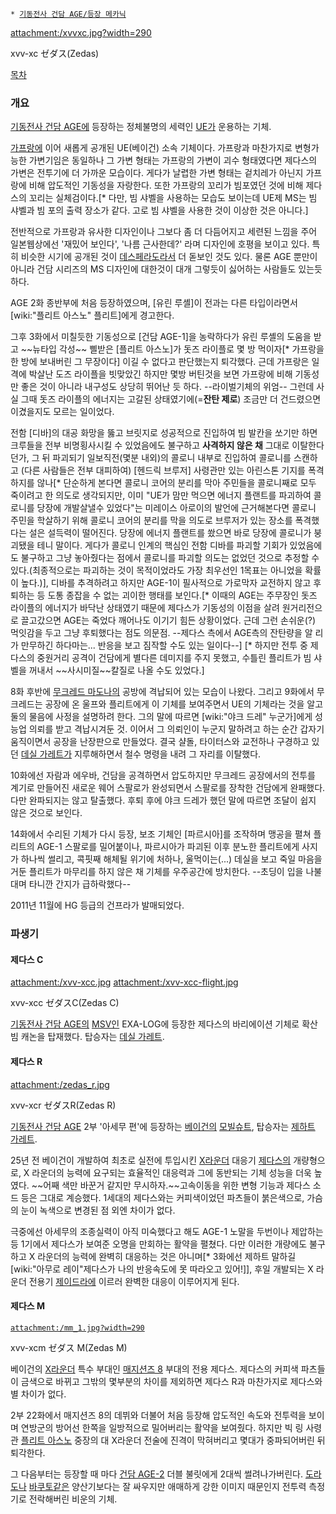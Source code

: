 * [[기동전사 건담 AGE/등장 메카닉]]

attachment:/xvvxc.jpg?width=290

xvv-xc ゼダス(Zedas)

[[목차]]

=== 개요 ===
[[기동전사 건담 AGE]]에 등장하는 정체불명의 세력인 [[UE]]가 운용하는 기체.

[[가프랑]]에 이어 새롭게 공개된 UE(베이건) 소속 기체이다. 가프랑과 마찬가지로 변형가능한 가변기임은 동일하나 그 가변 형태는 가프랑의 가변이 괴수 형태였다면 제다스의 가변은 전투기에 더 가까운 모습이다. 게다가 날렵한 가변 형태는 겉치레가 아닌지 가프랑에 비해 압도적인 기동성을 자랑한다. 또한 가프랑의 꼬리가 빔포였던 것에 비해 제다스의 꼬리는 실체검이다.[* 다만, 빔 샤벨을 사용하는 모습도 보이는데 UE제 MS는 빔 샤벨과 빔 포의 출력 장소가 같다. 고로 빔 샤벨을 사용한 것이 이상한 것은 아니다.]

전반적으로 가프랑과 유사한 디자인이나 그보다 좀 더 다듬어지고 세련된 느낌을 주어 일본웹상에선 '재밌어 보인다', '나름 근사한데?' 라며 디자인에 호평을 보이고 있다. 특히 비슷한 시기에 공개된 것이 [[데스페라도]]라서 더 돋보인 것도 있다. 물론 AGE 뿐만이 아니라 건담 시리즈의 MS 디자인에 대한것이 대개 그렇듯이 싫어하는 사람들도 있는듯 하다.

AGE 2화 종반부에 처음 등장하였으며, [유린 루셸]이 전과는 다른 타입이라면서 [wiki:"플리트 아스노" 플리트]에게 경고한다. 

그후 3화에서 미칠듯한 기동성으로 [건담 AGE-1]을 농락하다가 유린 루셸의 도움을 받고 ~~뉴타입 각성~~ 삘받은 [플리트 아스노]가 돗즈 라이플로 몇 방 먹이자[* 가프랑을 한 방에 보내버린 그 무장이다] 이길 수 없다고 판단했는지 퇴각했다. 근데 가프랑은 일격에 박살난 도즈 라이플을 빗맞았긴 하지만 몇방 버틴것을 보면 가프랑에 비해 기동성만 좋은 것이 아니라 내구성도 상당히 뛰어난 듯 하다. --라이벌기체의 위엄-- 그런데 사실 그때 돗즈 라이플의 에너지는 고갈된 상태였기에(='''잔탄 제로''') 조금만 더 건드렸으면 이겼을지도 모르는 일이었다.

전함 [디바]의 대공 화망을 뚫고 브릿지로 성공적으로 진입하여 빔 발칸을 쏘기만 하면 크루들을 전부 비명횡사시킬 수 있었음에도 불구하고 '''사격하지 않은 채''' 그대로 이탈한다던가, 그 뒤 파괴되기 일보직전(몇분 내외)의 콜로니 내부로 진입하여 콜로니를 스캔하고 (다른 사람들은 전부 대피하여) [헨드릭 브루저] 사령관만 있는 아린스톤 기지를 폭격하지를 않나[* 단순하게 본다면 콜로니 코어의 분리를 막아 주민들을 콜로니째로 모두 죽이려고 한 의도로 생각되지만, 이미 "UE가 맘만 먹으면 에너지 플랜트를 파괴하여 콜로니를 당장에 개발살낼수 있었다"는 미레이스 아로이의 발언에 근거해본다면 콜로니 주민을 학살하기 위해 콜로니 코어의 분리를 막을 의도로 브루저가 있는 장소를 폭격했다는 설은 설득력이 떨어진다. 당장에 에너지 플랜트를 쐈으면 바로 당장에 콜로니가 붕괴됐을 테니 말이다. 게다가 콜로니 인계의 핵심인 전함 디바를 파괴할 기회가 있었음에도 불구하고 그냥 놓아줬다는 점에서 콜로니를 파괴할 의도는 없었던 것으로 추정할 수 있다.(최종적으로는 파괴하는 것이 목적이었라도 가장 최우선인 1목표는 아니었을 확률이 높다.)], 디바를 추격하려고 하지만 AGE-1이 필사적으로 가로막자 교전하지 않고 후퇴하는 등 도통 종잡을 수 없는 괴이한 행태를 보인다.[* 이때의 AGE는 주무장인 돗즈 라이플의 에너지가 바닥난 상태였기 때문에 제다스가 기동성의 이점을 살려 원거리전으로 끌고갔으면 AGE는 죽었다 깨어나도 이기기 힘든 상황이었다. 근데 그런 손쉬운(?) 먹잇감을 두고 그냥 후퇴했다는 점도 의문점. --제다스 측에서 AGE측의 잔탄량을 알 리가 만무하긴 하다마는... 반응을 보고 짐작할 수도 있는 일이다--] [* 하지만 전투 중 제다스의 중원거리 공격이 건담에게 별다른 데미지를 주지 못했고, 수틀린 플리트가 빔 샤벨을 꺼내서 ~~사시미질~~칼질로 나올 수도 있었다.]

8화 후반에 [[무크레드 마도나]]의 공방에 격납되어 있는 모습이 나왔다. 그리고 9화에서 무크레드는 공장에 온 울프와 플리트에게 이 기체를 보여주면서 UE의 기체라는 것을 알고 둘의 물음에 사정을 설명하려 한다. 그의 말에 따르면 [wiki:"야크 드레" 누군가]에게 성능업 의뢰를 받고 격납시겨둔 것. 이어서 그 의뢰인이 누군지 말하려고 하는 순간 갑자기 움직이면서 공장을 난장판으로 만들었다. 결국 샬돌, 타이터스와 교전하나 구경하고 있던 [[데실 가레트]]가 지루해하면서 철수 명령을 내려 그 자리를 이탈했다.

10화에선 자람과 에우바, 건담을 공격하면서 압도하지만 무크레드 공장에서의 전투를 계기로 만들어진 새로운 웨어 스팔로가 완성되면서 스팔로를 장착한 건담에게 완패했다. 다만 완파되지는 않고 탈출했다. 후퇴 후에 야크 드레가 했던 말에 따르면 조달이 쉽지 않은 것으로 보인다.

14화에서 수리된 기체가 다시 등장, 보조 기체인 [파르시아]를 조작하며 맹공을 펼쳐 플리트의 AGE-1 스팔로를 밀어붙이나, 파르시아가 파괴된 이후 분노한 플리트에게 사지가 하나씩 썰리고, 콕핏째 해체될 위기에 처하나, 울먹이는(...) 데실을 보고 죽일 마음을 거둔 플리트가 마무리를 하지 않은 채 기체를 우주공간에 방치한다. --초딩이 입을 나불대며 타니깐 간지가 급하락했다--

2011년 11월에 HG 등급의 건프라가 발매되었다.


=== 파생기 ===
==== 제다스 C ====
attachment:/xvv-xcc.jpg
attachment:/xvv-xcc-flight.jpg

xvv-xcc ゼダスC(Zedas C)

[[기동전사 건담 AGE]]의 [[MSV]]인 EXA-LOG에 등장한 제다스의 바리에이션 기체로 확산 빔 캐논을 탑재했다. 탑승자는 [[데실 가레트]].

==== 제다스 R ====
attachment:/zedas_r.jpg 

xvv-xcr ゼダスR(Zedas R)

[[기동전사 건담 AGE]] 2부 '아세무 편'에 등장하는 [[베이건]]의 [[모빌슈트]], 탑승자는 [[제하트 가레트]].

25년 전 베이건이 개발하여 최초로 실전에 투입시킨 [[X라운더]] 대응기 [[제다스]]의 개량형으로, X 라운더의 능력에 요구되는 효율적인 대응력과 그에 동반되는 기체 성능을 더욱 높였다. ~~어째 색만 바꾼거 같지만 무시하자.~~고속이동을 위한 변형 기능과 제다스 소드 등은 그대로 계승했다. 1세대의 제다스와는 커피색이었던 파츠들이 붉은색으로, 가슴의 눈이 녹색으로 변경된 점 외엔 차이가 없다.

극중에선 아세무의 조종실력이 아직 미숙했다고 해도 AGE-1 노말을 두번이나 제압하는 등 1기에서 제다스가 보여준 오명을 만회하는 활약을 펼쳤다. 다만 이러한 개량에도 불구하고 X 라운더의 능력에 완벽히 대응하는 것은 아니며[* 3화에선 제하트 말하길 [wiki:"아무로 레이"제다스가 나의 반응속도에 못 따라오고 있어!]], 후일 개발되는 X 라운더 전용기 [[제이드라]]에 이르러 완벽한 대응이 이루어지게 된다.


==== 제다스 M ====
 attachment:/mm_1.jpg?width=290

xvv-xcm ゼダス M(Zedas M)

베이건의 [[X라운더]] 특수 부대인 [[매지션즈 8]] 부대의 전용 제다스. 제다스의 커피색 파츠들이 금색으로 바뀌고 그밖의 몇부분의 차이를 제외하면 제다스 R과 마찬가지로 제다스와 별 차이가 없다.

2부 22화에서 매지션즈 8의 데뷔와 더불어 처음 등장해 압도적인 속도와 전투력을 보이며 연방군의 방어선 한쪽을 일방적으로 밀어버리는 활약을 보여줬다. 하지만 빅 링 사령관 [[플리트 아스노]] 중장의 대 X라운더 전술에 진격이 막혀버리고 몇대가 중파되어버린 뒤 퇴각한다.

그 다음부터는 등장할 때 마다 [[건담 AGE-2]] 더블 불릿에게 2대씩 썰려나가버린다. [[도라도]]나 [[바쿠토]]같은 양산기보다는 잘 싸우지만 애매하게 강한 이미지 때문인지 전투력 측정기로 전락해버린 비운의 기체. 
